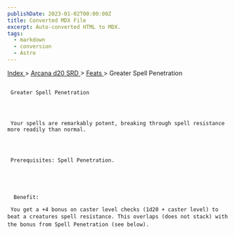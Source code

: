 ```yaml
---
publishDate: 2023-01-02T00:00:00Z
title: Converted MDX File
excerpt: Auto-converted HTML to MDX.
tags:
  - markdown
  - conversion
  - Astro
---
```







[
      Index
     ](-index)
     >
     [
      Arcana d20 SRD
     ](arcana-d20-srd-index)
     >
     [
      Feats
     ](arcana-d20-srd-feats-index)
     > Greater Spell Penetration
    





## 
     Greater Spell Penetration
    



     Your spells are remarkably potent, breaking through spell resistance more readily than normal.
    



     Prerequisites: Spell Penetration.
    




      Benefit:
     
     You get a +4 bonus on caster level checks (1d20 + caster level) to beat a creatures spell resistance. This overlaps (does not stack) with the bonus from Spell Penetration (see below).
    




